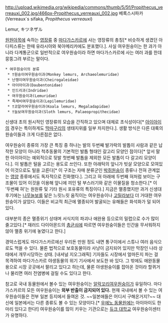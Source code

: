 http://upload.wikimedia.org/wikipedia/commons/thumb/5/5f/Propithecus_verreauxi_002.jpg/466px-Propithecus_verreauxi_002.jpg
베록스시파카(Verreaux`s sifaka, ''Propithecus verreauxi'')

Lemur, キツネザル

[[원원아목]]에 속하는 [[영장류]] 중 [[마다가스카르]]에 사는 영장류의 총칭[* 비슷하게 생겼던 아다피스류는 한때 유라시아와 북아메리카에도 분포했다.]. 사실 여우원숭이는 한 과가 아니라 다계통군으로 일반적으로 여우원숭이라 하면 마다가스카르에 사는 여러 과를 한데 뭉뚱그려 부르는 말이다.

 * 여우원숭이의 분류
  * †원숭이여우원숭이과(Monkey lemurs, Archaeolemuridae)
  * 난쟁이여우원숭이과(Cheirogaleidae)
  * 아이아이과(Daubentonidae)
  * 인드리과(Indridae)
  * 여우원숭이과(Lemuridae)
  * 족제비여우원숭이과(Lepilemuridae)
  * †코알라여우원숭이과(Koala lemurs, Megaladapidae)
  * †늘보여우원숭이과(Sloth lemurs, Palaeopropithecidae)

신생대 초의 원시적인 영장류의 모습을 간직하고 있으며 대체로 초식성이다[* [[아이아이]]의 경우는 특이하게도 [[딱따구리]]의 생태지위를 일부 차지한다.]. 생활 방식은 다른 대륙의 원숭이들과 크게 다른점은 없다.

여우원숭이 종류의 가장 큰 특징 중 하나는 발의 두번째 발가락의 발톱이 사람과 같은 납작한 모양이 아니라 척추동물의 기본적인 발톱 형태인 갈고리 모양인 점이다[* 앞서 말한 아이아이는 예외적으로 뒷발 첫번째 발톱을 제외한 모든 발톱이 다 갈고리 모양이다.]. 이 발톱은 털을 고르는 용도로 쓰인다. 또한 아래턱의 앞니가 빗살 모양으로 모여있어 이것으로도 털을 고른다[* 이 구조는 자매 분류군인 [[박쥐원숭이]] 종류나 전혀 관계없는 [[영양]] 종류에서도 독자적으로 진화했다.]. 그리고 혀 아래에 두번째 혀처럼 보이는 구조물이 있어 이것을 이용해 앞니에 끼인 털 부스러기와 같은 이물질을 청소한다.[* 이 '두번째 혀'는 원원류 및 기타 원시 포유류의 특징이다.]
지금은 멸종했지만 과거 신생대 후기에는 [[나무늘보]]를 닮은 느릿느릿 움직이는 여우원숭이나 [[고릴라]]보다 더 거대한 여우원숭이가 살았다. 이들은 비교적 최근에 멸종되어 발굴되는 유해들은 화석화가 덜 되어있다.

대부분의 종은 멸종위기 상태며 서식지의 파괴나 애완용 등으로의 밀렵으로 수가 많이 줄고있다.[* 재러드 다이아몬드의 [[총균쇠]]에 따르면 여우원숭이들은 인간을 무서워하지 않아 멸종 위기에 놓였다고 한다.]

경악스럽게도 마다가스카르에선 우리돈 만원 정도 내면 통구이에서 스튜나 여러 음식으로도 먹을 수 있다. 물론 법적으로 보호동물이라 사냥이 금지되어 있지만 막장인 나라 상태에서 개무시당하는 상태. [내셔널 지오그래픽] 기자들도 시장에서 얼마든지 파는 걸 목격하여 마다가스카르 야생동물의 위기 기사에서 보도한 바 있다. 그 밖에도 애완동물용으로 시장 곳곳에서 팔리고 있다고 하는데, 물론 야생원숭이를 잡아온 것이라 할퀴거나 물리면 여러 전염병에 걸릴 수도 있다고 한다.

참고로 국내 동물원에서 볼수 있는 여우원숭이는 [[알락꼬리여우원숭이]]가 유일하다. 마다가스카르의 모든 여우원숭이는 '''외부 반출이 금지되어 있다.''' 현재 국내에서 볼 수 있는 여우원숭이들은 전부 일본 등지에서 들여온 것. ~~일본애들은 어디서 구해온거지?~~ 대신에 일본에서는 다른 종류도 볼 수 있는 모양이다.[* [[우에노 동물원]]에는 아이아이도 한마리 있다고 한다!] 여우원숭이를 많이 키우는 기관으로는 [[듀크 대학교]] 여우원숭이센터가 유명하다.
